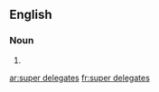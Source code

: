 {{also|superdelegates|super-delegates}}
==English==

===Noun===
{{head|en|noun plural form|head=[[super]] [[delegates]]}}

# {{plural of|super delegate|lang=en}}

[[ar:super delegates]]
[[fr:super delegates]]